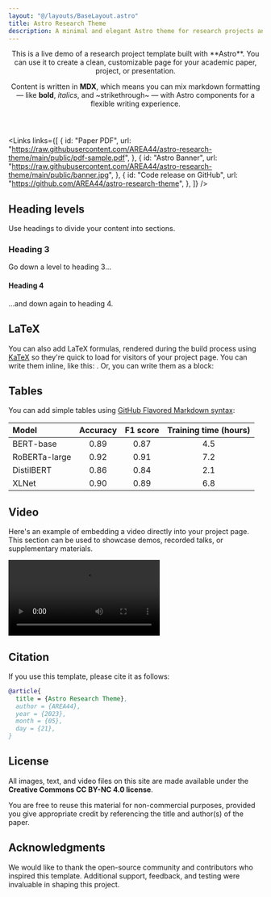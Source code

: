 ```yaml
---
layout: "@/layouts/BaseLayout.astro"
title: Astro Research Theme
description: A minimal and elegant Astro theme for research projects and paper pages
---
```



<Header
  title={frontmatter.title}
  authors={[
    {
      id: "1",
      name: "Adam Allen",
    },
    {
      id: "2",
      name: "Peter Fadler",
    },
  ]}
  affiliations={[
    {
      id: "1",
      name: "AREA44",
    },
  ]}
>
  This is a live demo of a research project template built with **Astro**.  
  You can use it to create a clean, customizable page for your academic paper, project, or presentation.  

  Content is written in **MDX**, which means you can mix markdown formatting — like **bold**, *italics*, and ~strikethrough~ — with Astro components for a flexible writing experience.
</Header>

<Links
  links={[
    {
      id: "Paper PDF",
      url: "https://raw.githubusercontent.com/AREA44/astro-research-theme/main/public/pdf-sample.pdf",
    },
    {
      id: "Astro Banner",
      url: "https://raw.githubusercontent.com/AREA44/astro-research-theme/main/public/banner.jpg",
    },
    {
      id: "Code release on GitHub",
      url: "https://github.com/AREA44/astro-research-theme",
    },
  ]}
/>

## Heading levels

Use headings to divide your content into sections.

### Heading 3

Go down a level to heading 3...

#### Heading 4

...and down again to heading 4.

## LaTeX

You can also add LaTeX formulas, rendered during the build process using [KaTeX](https://katex.org/) so they're quick to load for visitors of your project page. You can write them inline, like this: <LaTeX inline formula="a^2 + b^2 = c^2" />. Or, you can write them as a block:

<LaTeX formula="\int_a^b f(x) dx" />

## Tables

You can add simple tables using [GitHub Flavored Markdown syntax](https://docs.github.com/en/get-started/writing-on-github/working-with-advanced-formatting/organizing-information-with-tables):

| Model | Accuracy | F1 score | Training time (hours) |
| :--- | :---: | :---: | :---: |
| BERT-base | 0.89 | 0.87 | 4.5 |
| RoBERTa-large | 0.92 | 0.91 | 7.2 |
| DistilBERT | 0.86 | 0.84 | 2.1 |
| XLNet | 0.90 | 0.89 | 6.8 |

## Video

Here's an example of embedding a video directly into your project page. This section can be used to showcase demos, recorded talks, or supplementary materials.  

<Video
  src="Jellyfish-110877.mp4#t=0.001"
  name="Jellyfish"
  description="Video courtesy of Pixabay"
/>

## Citation

If you use this template, please cite it as follows:

```bibtex
@article{
  title = {Astro Research Theme},
  author = {AREA44},
  year = {2023},
  month = {05},
  day = {21},
}
```

## License

All images, text, and video files on this site are made available under the
**Creative Commons CC BY-NC 4.0 license**.

You are free to reuse this material for non-commercial purposes, provided you give appropriate credit by referencing the title and author(s) of the paper.

## Acknowledgments

We would like to thank the open-source community and contributors who inspired this template.
Additional support, feedback, and testing were invaluable in shaping this project.
